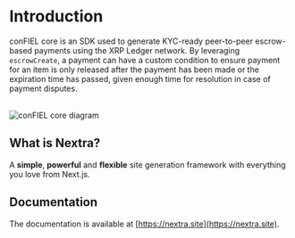 
# Introduction

<p>
  conFIEL core is an SDK used to generate KYC-ready peer-to-peer escrow-based
  payments using the XRP Ledger network. By leveraging
  <code>escrowCreate</code>, a payment can have a custom condition to ensure payment
  for an item is only released after the payment has been made or the expiration
  time has passed, given enough time for resolution in case of payment disputes.
</p>
<br/>
<Image
  src="/images/conFIEL-core.png"
  width={2160}
  height={1620}
  alt="conFIEL core diagram"
/>

## What is Nextra?

A **simple**, **powerful** and **flexible** site generation framework with everything you love from Next.js.

## Documentation

The documentation is available at [https://nextra.site](https://nextra.site).

